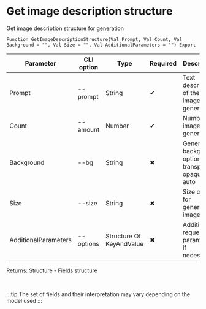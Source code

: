 ﻿---
sidebar_position: 6
description: Get image description structure and other functions to work with OpenAI in the Open Integration Package, a free open-source integration library for 1C:Enterprise 8, OneScript and CLI
keywords: [1C, 1С, 1С:Enterprise, 1С:Enterprise 8.3, API, Integration, Services, Exchange, OneScript, CLI, OpenAI]
---


# Get image description structure
 Get image description structure for generation



`Function GetImageDescriptionStructure(Val Prompt, Val Count, Val Background = "", Val Size = "", Val AdditionalParameters = "") Export`

  | Parameter | CLI option | Type | Required | Description |
  |-|-|-|-|-|
  | Prompt | --prompt | String | &#x2714; | Text description of the image for generation |
  | Count | --amount | Number | &#x2714; | Number of images to generate |
  | Background | --bg | String | &#x2716; | Generation background option: transparent, opaque, auto |
  | Size | --size | String | &#x2716; | Size option for generated images |
  | AdditionalParameters | --options | Structure Of KeyAndValue | &#x2716; | Additional request parameters, if necessary |

  
  Returns:  Structure - Fields structure

<br/>

:::tip
The set of fields and their interpretation may vary depending on the model used
:::
<br/>



```bsl title="1C:Enterprise/OneScript code example"

```
 




